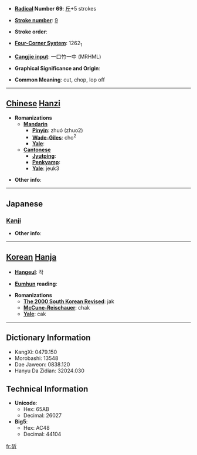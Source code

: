* '''[[Wiktionary:Chinese radical index| Radical]] Number 69''': [[Wiktionary:Chinese radical index 斤|斤]]+5 strokes

* '''[[Wiktionary:Chinese total strokes index|Stroke number]]''': [[Wiktionary:Chinese total strokes index 9|9]]

* '''Stroke order''': 

* '''[[Wiktionary:Chinese four corner index|Four-Corner System]]''': 1262<sub>1</sub>

* '''[[Wiktionary:Chinese Cangjie index|Cangjie input]]''': 一口竹一中 (MRHML)

* '''Graphical Significance and Origin''': 

* '''Common Meaning''': cut, chop, lop off

----

== [[Chinese]] [[Hanzi]] ==

* '''Romanizations'''
** '''[[Mandarin]]'''
*** '''[[Pinyin]]''': zhuó (zhuo2)
*** '''[[Wade-Giles]]''': cho<sup>2</sup>
*** '''[[Yale]]''': 
** '''[[Cantonese]]'''
*** '''[[Jyutping]]''':
*** '''[[Penkyamp]]''': 
*** '''[[Yale]]''': jeuk3

* '''Other info''': 

----

==Japanese==
===[[Kanji]]===
{{kanji|on readings=[[しゃく]] (shaku)|kun readings=[[きる]] (kiru)}}

* '''Other info''':  

----

== [[Korean]] [[Hanja]] ==

* '''[[Hangeul]]''': 작

* '''[[Eumhun]] reading''': 

* '''Romanizations'''
** '''[[The 2000 South Korean Revised Romanization|The 2000 South Korean Revised]]''': jak
** '''[[McCune-Reischauer]]''': chak
** '''[[Yale]]''': cak

----

== Dictionary Information ==

* KangXi: 0479.150
* Morobashi: 13548
* Dae Jaweon: 0838.120
* Hanyu Da Zidian: 32024.030

== Technical Information ==

* '''Unicode''':
** Hex: 65AB
** Decimal: 26027
* '''Big5''':
** Hex: AC48
** Decimal: 44104

[[fr:斫]]